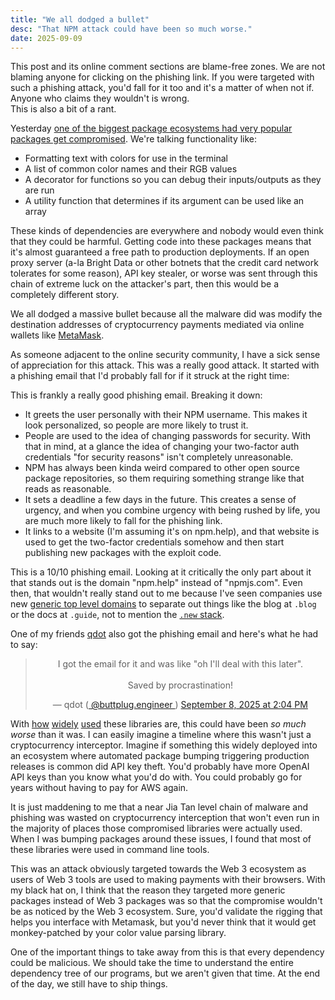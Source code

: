 ```yaml
---
title: "We all dodged a bullet"
desc: "That NPM attack could have been so much worse."
date: 2025-09-09
---
```


<Conv name="Cadey" mood="coffee">
  This post and its online comment sections are blame-free zones. We are not
  blaming anyone for clicking on the phishing link. If you were targeted with
  such a phishing attack, you'd fall for it too and it's a matter of when not
  if. Anyone who claims they wouldn't is wrong.
  <br />
  This is also a bit of a rant.
</Conv>

Yesterday [one of the biggest package ecosystems had very popular packages get compromised](https://www.aikido.dev/blog/npm-debug-and-chalk-packages-compromised). We're talking functionality like:

- Formatting text with colors for use in the terminal
- A list of common color names and their RGB values
- A decorator for functions so you can debug their inputs/outputs as they are run
- A utility function that determines if its argument can be used like an array

These kinds of dependencies are everywhere and nobody would even think that they could be harmful. Getting code into these packages means that it's almost guaranteed a free path to production deployments. If an open proxy server (a-la Bright Data or other botnets that the credit card network tolerates for some reason), API key stealer, or worse was sent through this chain of extreme luck on the attacker's part, then this would be a completely different story.

We all dodged a massive bullet because all the malware did was modify the destination addresses of cryptocurrency payments mediated via online wallets like [MetaMask](https://metamask.io/).

As someone adjacent to the online security community, I have a sick sense of appreciation for this attack. This was a really good attack. It started with a phishing email that I'd probably fall for if it struck at the right time:

<Picture path="blog/2025/we-dodged-a-bullet/the-email" />

This is frankly a really good phishing email. Breaking it down:

- It greets the user personally with their NPM username. This makes it look personalized, so people are more likely to trust it.
- People are used to the idea of changing passwords for security. With that in mind, at a glance the idea of changing your two-factor auth credentials "for security reasons" isn't completely unreasonable.
- NPM has always been kinda weird compared to other open source package repositories, so them requiring something strange like that reads as reasonable.
- It sets a deadline a few days in the future. This creates a sense of urgency, and when you combine urgency with being rushed by life, you are much more likely to fall for the phishing link.
- It links to a website (I'm assuming it's on npm.help), and that website is used to get the two-factor credentials somehow and then start publishing new packages with the exploit code.

This is a 10/10 phishing email. Looking at it critically the only part about it that stands out is the domain "npm.help" instead of "npmjs.com". Even then, that wouldn't really stand out to me because I've seen companies use new [generic top level domains](https://en.wikipedia.org/wiki/Generic_top-level_domain) to separate out things like the blog at `.blog` or the docs at `.guide`, not to mention the [`.new` stack](https://www.linkedin.com/posts/tokih_heres-your-builders-guide-to-new-activity-7315851665348141057-9oBM).

One of my friends [qdot](https://bsky.app/profile/buttplug.engineer) also got the phishing email and here's what he had to say:

<center>
  <blockquote
    class="bluesky-embed"
    data-bluesky-uri="at://did:plc:sfvpv6dfrug3rnjewn7gyx62/app.bsky.feed.post/3lyds45qxpc2i"
    data-bluesky-cid="bafyreigtonkqupqoprhrsosj6sf5sj5wmy6nseof5nx3mtrycsycw4pcxi"
    data-bluesky-embed-color-mode="system"
  >
    <p lang="en">
      I got the email for it and was like &quot;oh I&#x27;ll deal with this
      later&quot;.
      <br />
      <br />
      Saved by procrastination!
    </p>
    &mdash; qdot (<a href="https://bsky.app/profile/did:plc:sfvpv6dfrug3rnjewn7gyx62?ref_src=embed">
      @buttplug.engineer
    </a>) <a href="https://bsky.app/profile/did:plc:sfvpv6dfrug3rnjewn7gyx62/post/3lyds45qxpc2i?ref_src=embed">September 8, 2025 at 2:04 PM</a>
  </blockquote>
  <script
    async
    src="https://embed.bsky.app/static/embed.js"
    charset="utf-8"
  ></script>
</center>

With [how](https://www.npmjs.com/package/is-arrayish) [widely](https://www.npmjs.com/package/color-string) [used](https://www.npmjs.com/package/color-name) these libraries are, this could have been _so much worse_ than it was. I can easily imagine a timeline where this wasn't just a cryptocurrency interceptor. Imagine if something this widely deployed into an ecosystem where automated package bumping triggering production releases is common did API key theft. You'd probably have more OpenAI API keys than you know what you'd do with. You could probably go for years without having to pay for AWS again.

It is just maddening to me that a near Jia Tan level chain of malware and phishing was wasted on cryptocurrency interception that won't even run in the majority of places those compromised libraries were actually used. When I was bumping packages around these issues, I found that most of these libraries were used in command line tools.

This was an attack obviously targeted towards the Web 3 ecosystem as users of Web 3 tools are used to making payments with their browsers. With my black hat on, I think that the reason they targeted more generic packages instead of Web 3 packages was so that the compromise wouldn't be as noticed by the Web 3 ecosystem. Sure, you'd validate the rigging that helps you interface with Metamask, but you'd never think that it would get monkey-patched by your color value parsing library.

One of the important things to take away from this is that every dependency could be malicious. We should take the time to understand the entire dependency tree of our programs, but we aren't given that time. At the end of the day, we still have to ship things.
